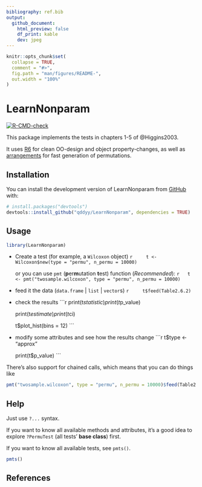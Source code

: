```yaml
---
bibliography: ref.bib
output:
  github_document:
    html_preview: false
    df_print: kable
    dev: jpeg
---
```


<!-- README.md is generated from README.Rmd. Please edit that file -->

```r
knitr::opts_chunk$set(
  collapse = TRUE,
  comment = "#>",
  fig.path = "man/figures/README-",
  out.width = "100%"
)
```

# LearnNonparam

<!-- badges: start -->
[![R-CMD-check](https://github.com/qddyy/LearnNonparam/actions/workflows/R-CMD-check.yaml/badge.svg)](https://github.com/qddyy/LearnNonparam/actions/workflows/R-CMD-check.yaml)
<!-- badges: end -->

This package implements the tests in chapters 1-5 of @Higgins2003.

It uses [R6](https://cran.r-project.org/package=R6) for clean OO-design and object property-changes, as well as [arrangements](https://cran.r-project.org/package=arrangements) for fast generation of permutations.

## Installation

You can install the development version of LearnNonparam from [GitHub](https://github.com/) with:

```r
# install.packages("devtools")
devtools::install_github("qddyy/LearnNonparam", dependencies = TRUE)
```

## Usage

```r
library(LearnNonparam)
```

- Create a test (for example, a `Wilcoxon` object)
    ```r
    t <- Wilcoxon$new(type = "permu", n_permu = 10000)
    ```

    or you can use `pmt` (**p**er**m**utation **t**est) function (*Recommended*):
    ```r
    t <- pmt("twosample.wilcoxon", type = "permu", n_permu = 10000)
    ```

- feed it the data (`data.frame` | `list` | `vector`s)
    ```r
    t$feed(Table2.6.2)
    ```

- check the results
    ```r
    print(t$statistic)
    print(t$p_value)

    print(t$estimate)
    print(t$ci)

    t$plot_hist(bins = 12)
    ```

- modify some attributes and see how the results change
    ```r
    t$type <- "approx"

    print(t$p_value)
    ```

There's also support for chained calls, which means that you can do things like

```r
pmt("twosample.wilcoxon", type = "permu", n_permu = 10000)$feed(Table2.6.2)$plot_hist(bins = 12)$p_value
```

## Help

Just use `?...` syntax. 

If you want to know all available methods and attributes, it's a good idea to explore `?PermuTest` (all tests' **base class**) first. 

If you want to know all available tests, see `pmts()`. 

```r
pmts()
```

## References